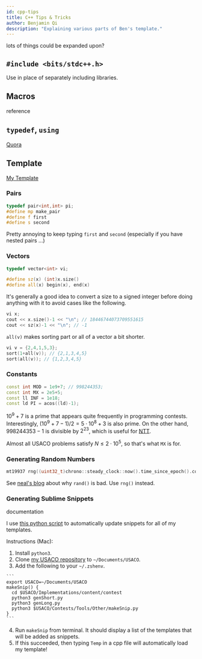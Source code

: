 ```yaml
---
id: cpp-tips
title: C++ Tips & Tricks
author: Benjamin Qi
description: "Explaining various parts of Ben's template."
---
```


<IncompleteSection>

lots of things could be expanded upon?

</IncompleteSection>

## `#include <bits/stdc++.h>`

Use in place of separately including libraries.

<Resources>
  <Resource source="CPH" title="1.1 - C++ Code Template" starred></Resource>
  <Resource source="GFG" title="GFG - <bits/stdc++.h>" url="bitsstdc-h-c"> </Resource>
</Resources>

## Macros

<Resources>
  <Resource source="CPH" title="1.4 - Shortening Code" starred></Resource>
  <Resource source="GFG" url="cc-preprocessors" title="Macros"></Resource>
  <Resource
    source="GCC"
    url="https://gcc.gnu.org/onlinedocs/cpp/Macros.html"
    title="Online Docs - Macros"
  >
    reference
  </Resource>
</Resources>

## `typedef`, `using`

[Quora](https://www.quora.com/What-is-the-difference-between-typedef-and-using-in-C++)

## Template

[My Template](https://github.com/bqi343/USACO/blob/master/Implementations/content/contest/template.cpp)

### Pairs

```cpp
typedef pair<int,int> pi;
#define mp make_pair
#define f first
#define s second
```

Pretty annoying to keep typing `first` and `second` (especially if you have nested pairs ...)

### Vectors

```cpp
typedef vector<int> vi;

#define sz(x) (int)x.size()
#define all(x) begin(x), end(x)
```

It's generally a good idea to convert a size to a signed integer before doing anything with it to avoid cases like the following.

```cpp
vi x;
cout << x.size()-1 << "\n"; // 18446744073709551615
cout << sz(x)-1 << "\n"; // -1
```

`all(v)` makes sorting part or all of a vector a bit shorter.

```cpp
vi v = {2,4,1,5,3};
sort(1+all(v)); // {2,1,3,4,5}
sort(all(v)); // {1,2,3,4,5}
```

### Constants

```cpp
const int MOD = 1e9+7; // 998244353;
const int MX = 2e5+5;
const ll INF = 1e18;
const ld PI = acos((ld)-1);
```

$10^9+7$ is a prime that appears quite frequently in programming contests. Interestingly, $(10^9+7-1)/2=5\cdot 10^8+3$ is also prime. On the other hand, $998244353-1$ is divisible by $2^{23}$, which is useful for [NTT](<https://en.wikipedia.org/wiki/Discrete_Fourier_transform_(general)#Number-theoretic_transform>).

Almost all USACO problems satisfy $N\le 2\cdot 10^5$, so that's what `MX` is for.

### Generating Random Numbers

```cpp
mt19937 rng((uint32_t)chrono::steady_clock::now().time_since_epoch().count());
```

See [neal's blog](https://codeforces.com/blog/entry/61587) about why `rand()` is bad. Use `rng()` instead.

### Generating Sublime Snippets

<Resources>
  <Resource source="ST" url="https://docs.sublimetext.io/guide/extensibility/snippets.html#snippets-file-format" title="Snippets" starred>documentation</Resource>
</Resources>

I use [this python script](https://github.com/bqi343/USACO/blob/master/Contests/Tools/Other/makeSnip.py) to automatically update snippets for all of my templates.

Instructions (Mac):

  1. Install `python3`.
  2. Clone [my USACO repository](https://github.com/bqi343/USACO) to  `~/Documents/USACO`.
  3. Add the following to your `~/.zshenv`.

    ```
    export USACO=~/Documents/USACO
    makeSnip() {
      cd $USACO/Implementations/content/contest
      python3 genShort.py
      python3 genLong.py
      python3 $USACO/Contests/Tools/Other/makeSnip.py
    }
    ```

  4. Run `makeSnip` from terminal. It should display a list of the templates that will be added as snippets.
  5. If this succeeded, then typing `Temp` in a cpp file will automatically load my template!